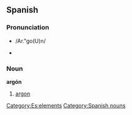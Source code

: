 == Spanish ==
=== Pronunciation ===
*{{SAMPA}} /Ar."go(U)n/
*{{IPAlink}} {{IPA|/ɑɹ.'go(ʊ)n/}}
=== Noun ===
'''argón'''
# [[argon]]

[[Category:Es:elements]]
[[Category:Spanish nouns]]